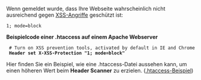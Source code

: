Wenn gemeldet wurde, dass Ihre Webseite wahrscheinlich nicht ausreichend gegen [[Cross-Site Scripting|XSS-Angriffe]] geschützt ist:

 1; mode=block

'''Beispielcode einer .htaccess auf einem Apache Webserver'''

  # Turn on XSS prevention tools, activated by default in IE and Chrome
  '''Header set X-XSS-Protection "1; mode=block"'''

Hier finden Sie ein Beispiel, wie eine .htaccess-Datei aussehen kann, um einen höheren Wert beim '''Header Scanner''' zu erzielen.
([[Htaccess/DE|.htaccess-Beispiel]])
